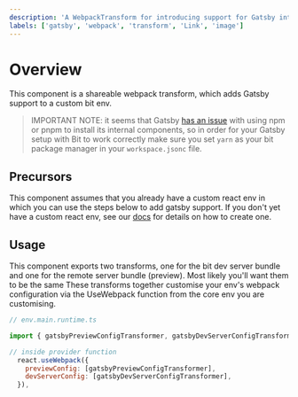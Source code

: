 ```yaml
---
description: 'A WebpackTransform for introducing support for Gatsby internal components with bit.'
labels: ['gatsby', 'webpack', 'transform', 'Link', 'image']
---
```


# Overview

This component is a shareable webpack transform, which adds Gatsby support to a custom bit env.

> IMPORTANT NOTE: it seems that Gatsby [has an issue](https://github.com/gatsbyjs/gatsby/issues/18048) with using npm or pnpm to install its internal components, so in order for your Gatsby
setup with Bit to work correctly make sure you set `yarn` as your bit package manager in your `workspace.jsonc` file.

## Precursors

This component assumes that you already have a custom react env in which you can use the steps below to add gatsby support. 
If you don't yet have a custom react env, see our [docs](https://harmony-docs.bit.dev/aspects/react#customize-environment) for details on how to create one.

## Usage

This component exports two transforms, one for the bit dev server bundle and one for the remote server bundle (preview). Most likely you'll want them to be the same These transforms together customise your env's webpack configuration
via the UseWebpack function from the core env you are customising.

```js
// env.main.runtime.ts

import { gatsbyPreviewConfigTransformer, gatsbyDevServerConfigTransformer } from '@bit-foundations/site-frameworks.gatsby.webpack-transforms';

// inside provider function
  react.useWebpack({
    previewConfig: [gatsbyPreviewConfigTransformer],
    devServerConfig: [gatsbyDevServerConfigTransformer],
  }),

```



